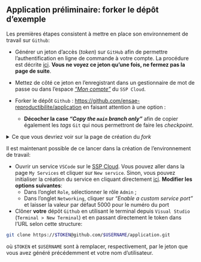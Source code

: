 ::: {.callout-tip}
## Application préliminaire: forker le dépôt d'exemple

Les premières étapes consistent à mettre en place son environnement de travail sur `Github`:

- Générer un jeton d'accès (*token*) sur `GitHub` afin de permettre l'authentification en ligne de commande à votre compte.
La procédure est décrite [ici](https://docs.sspcloud.fr/onyxia-guide/controle-de-version#creer-un-jeton-dacces-token).
__Vous ne voyez ce jeton qu'une fois, ne fermez pas la page de suite__.

- Mettez de côté ce jeton en l'enregistrant dans un gestionnaire de mot de passe ou dans
l'espace _["Mon compte"](https://datalab.sspcloud.fr/account/third-party-integration)_
du `SSP Cloud`.

- Forker le dépôt `Github` : [https://github.com/ensae-reproductibilite/application](https://github.com/ensae-reproductibilite/application) en faisant attention à une option :
    + **Décocher la case _"Copy the `main` branch only"_** afin de copier également les _tags_ `Git` qui nous permettront de faire les _checkpoint_.


<details>

<summary>
Ce que vous devriez voir sur la page de création du _fork_
</summary>

![](/fork-example.png)

</details>

Il est maintenant possible de ce lancer dans la création de l'environnement de travail:

- Ouvrir un service `VSCode` sur le [SSP Cloud](https://datalab.sspcloud.fr/home). Vous pouvez aller
dans la page `My Services` et cliquer sur `New service`. Sinon, vous
pouvez initialiser la création du service en cliquant directement [ici](https://datalab.sspcloud.fr/launcher/ide/vscode-python?autoLaunch=false). __Modifier les options suivantes__:
    + Dans l'onglet `Role`, sélectionner le rôle `Admin` ;
    + Dans l'onglet `Networking`, cliquer sur _"Enable a custom service port"_ et laisser la valeur par défaut 5000 pour le numéro du port

- Clôner __votre__ dépôt `Github` en utilisant le
terminal depuis `Visual Studio` (`Terminal > New Terminal`) et
en passant directement le token dans l'URL selon cette structure:

```.bash
git clone https://$TOKEN@github.com/$USERNAME/application.git
```

où `$TOKEN` et `$USERNAME` sont à remplacer, respectivement,
par le jeton que vous avez généré précédemment et votre nom d'utilisateur.

:::
